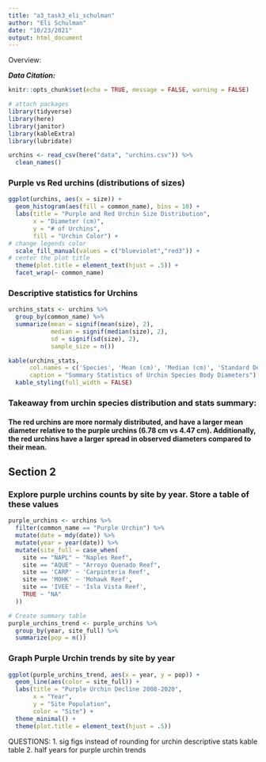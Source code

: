 ```yaml
---
title: "a3_task3_eli_schulman"
author: "Eli Schulman"
date: "10/23/2021"
output: html_document
---
```


Overview:

***Data Citation: ***

```r
knitr::opts_chunk$set(echo = TRUE, message = FALSE, warning = FALSE)

# attach packages
library(tidyverse)
library(here)
library(janitor)
library(kableExtra)
library(lubridate)
```

```r
urchins <- read_csv(here("data", "urchins.csv")) %>% 
  clean_names()
```

### Purple vs Red urchins (distributions of sizes)

```r
ggplot(urchins, aes(x = size)) +
  geom_histogram(aes(fill = common_name), bins = 10) +
  labs(title = "Purple and Red Urchin Size Distribution",
       x = "Diameter (cm)",
       y = "# of Urchins",
       fill = "Urchin Color") +
# change legends color
  scale_fill_manual(values = c("blueviolet","red3")) +
# center the plot title
  theme(plot.title = element_text(hjust = .5)) +
  facet_wrap(~ common_name)
```

### Descriptive statistics for Urchins

```r
urchins_stats <- urchins %>% 
  group_by(common_name) %>% 
  summarize(mean = signif(mean(size), 2),
            median = signif(median(size), 2),
            sd = signif(sd(size), 2),
            sample_size = n())

kable(urchins_stats, 
      col.names = c('Species', 'Mean (cm)', 'Median (cm)', 'Standard Deviation (cm)', 'Sample Size'),
      caption = "Summary Statistics of Urchin Species Body Diameters") %>% 
  kable_styling(full_width = FALSE)
```

### Takeaway from urchin species distribution and stats summary: 
#### The red urchins are more normaly distributed, and have a larger mean diameter relative to the purple urchins (6.78 cm vs 4.47 cm). Additionally, the red urchins have a larger spread in observed diameters compared to their mean.

## Section 2

### Explore purple urchins counts by site by year. Store a table of these values

```r
purple_urchins <- urchins %>% 
  filter(common_name == "Purple Urchin") %>% 
  mutate(date = mdy(date)) %>% 
  mutate(year = year(date)) %>% 
  mutate(site_full = case_when(
    site == "NAPL" ~ "Naples Reef",
    site == "AQUE" ~ "Arroyo Quenado Reef",
    site == 'CARP' ~ 'Carpinteria Reef',
    site == 'MOHK' ~ 'Mohawk Reef',
    site == 'IVEE' ~ 'Isla Vista Reef',
    TRUE ~ "NA"
  ))

# Create summary table
purple_urchins_trend <- purple_urchins %>% 
  group_by(year, site_full) %>% 
  summarize(pop = n())
```

### Graph Purple Urchin trends by site by year

```r
ggplot(purple_urchins_trend, aes(x = year, y = pop)) +
  geom_line(aes(color = site_full)) +
  labs(title = "Purple Urchin Decline 2008-2020",
       x = "Year",
       y = "Site Population",
       color = "Site") +
  theme_minimal() +
  theme(plot.title = element_text(hjust = .5)) 
```


QUESTIONS:
1. sig figs instead of rounding for urchin descriptive stats kable table
2. half years for purple urchin trends

